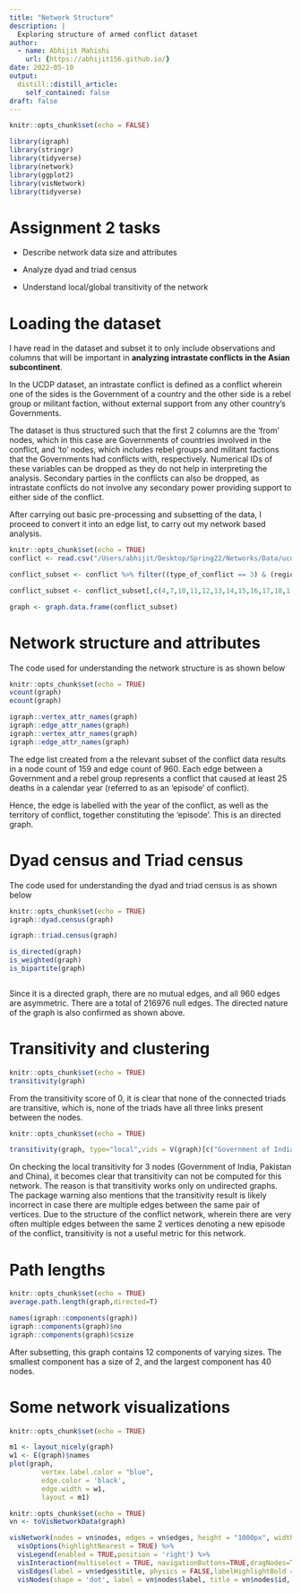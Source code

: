 ```yaml
---
title: "Network Structure"
description: |
  Exploring structure of armed conflict dataset
author:
  - name: Abhijit Mahishi
    url: {https://abhijit156.github.io/}
date: 2022-05-10
output:
  distill::distill_article:
    self_contained: false
draft: false
---
```

```r
knitr::opts_chunk$set(echo = FALSE)
```


```r
library(igraph)
library(stringr)
library(tidyverse)
library(network)
library(ggplot2)
library(visNetwork)
library(tidyverse)
```

# Assignment 2 tasks

-   Describe network data size and attributes

-   Analyze dyad and triad census

-   Understand local/global transitivity of the network

# Loading the dataset

I have read in the dataset and subset it to only include observations and columns that will be important in **analyzing intrastate conflicts in the Asian subcontinent**.

In the UCDP dataset, an intrastate conflict is defined as a conflict wherein one of the sides is the Government of a country and the other side is a rebel group or militant faction, without external support from any other country's Governments.

The dataset is thus structured such that the first 2 columns are the 'from' nodes, which in this case are Governments of countries involved in the conflict, and 'to' nodes, which includes rebel groups and militant factions that the Governments had conflicts with, respectively. Numerical IDs of these variables can be dropped as they do not help in interpreting the analysis. Secondary parties in the conflicts can also be dropped, as intrastate conflicts do not involve any secondary power providing support to either side of the conflict.

After carrying out basic pre-processing and subsetting of the data, I proceed to convert it into an edge list, to carry out my network based analysis.

```r
knitr::opts_chunk$set(echo = TRUE)
conflict <- read.csv("/Users/abhijit/Desktop/Spring22/Networks/Data/ucdp-dyadic-211.csv", header=TRUE)

conflict_subset <- conflict %>% filter((type_of_conflict == 3) & (region == 3))

conflict_subset <- conflict_subset[,c(4,7,10,11,12,13,14,15,16,17,18,1,2,3)]

graph <- graph.data.frame(conflict_subset)
```

# Network structure and attributes

The code used for understanding the network structure is as shown below

```r
knitr::opts_chunk$set(echo = TRUE)
vcount(graph)
ecount(graph)

igraph::vertex_attr_names(graph)
igraph::edge_attr_names(graph)
igraph::vertex_attr_names(graph)
igraph::edge_attr_names(graph)

```

The edge list created from a the relevant subset of the conflict data results in a node count of 159 and edge count of 960. Each edge between a Government and a rebel group represents a conflict that caused at least 25 deaths in a calendar year (referred to as an 'episode' of conflict).

Hence, the edge is labelled with the year of the conflict, as well as the territory of conflict, together constituting the 'episode'. This is an directed graph.

# Dyad census and Triad census

The code used for understanding the dyad and triad census is as shown below

```r
knitr::opts_chunk$set(echo = TRUE)
igraph::dyad.census(graph) 

igraph::triad.census(graph)

is_directed(graph)
is_weighted(graph)
is_bipartite(graph)



```

Since it is a directed graph, there are no mutual edges, and all 960 edges are asymmetric. There are a total of 216976 null edges. The directed nature of the graph is also confirmed as shown above.

# Transitivity and clustering

```r
knitr::opts_chunk$set(echo = TRUE)
transitivity(graph)

```

From the transitivity score of 0, it is clear that none of the connected triads are transitive, which is, none of the triads have all three links present between the nodes.

```r
knitr::opts_chunk$set(echo = TRUE)

transitivity(graph, type="local",vids = V(graph)[c("Government of India","Government of China", "Government of Pakistan")])

```

On checking the local transitivity for 3 nodes (Government of India, Pakistan and China), it becomes clear that transitivity can not be computed for this network. The reason is that transitivity works only on undirected graphs. The package warning also mentions that the transitivity result is likely incorrect in case there are multiple edges between the same pair of vertices. Due to the structure of the conflict network, wherein there are very often multiple edges between the same 2 vertices denoting a new episode of the conflict, transitivity is not a useful metric for this network.

# Path lengths

```r
knitr::opts_chunk$set(echo = TRUE)
average.path.length(graph,directed=T)

names(igraph::components(graph))
igraph::components(graph)$no
igraph::components(graph)$csize

```

After subsetting, this graph contains 12 components of varying sizes. The smallest component has a size of 2, and the largest component has 40 nodes.

# Some network visualizations

```r
knitr::opts_chunk$set(echo = TRUE)

m1 <- layout_nicely(graph)
w1 <- E(graph)$names
plot(graph, 
        vertex.label.color = "blue", 
        edge.color = 'black',
        edge.width = w1,
        layout = m1)
```

```r
knitr::opts_chunk$set(echo = TRUE)
vn <- toVisNetworkData(graph)

visNetwork(nodes = vn$nodes, edges = vn$edges, height = "1000px", width = "100%") %>%
  visOptions(highlightNearest = TRUE) %>% 
  visLegend(enabled = TRUE,position = 'right') %>%
  visInteraction(multiselect = TRUE, navigationButtons=TRUE,dragNodes=TRUE,dragView=TRUE,zoomView=TRUE, hideEdgesOnZoom = TRUE, hideEdgesOnDrag = TRUE,hoverConnectedEdges = TRUE) %>%
  visEdges(label = vn$edges$title, physics = FALSE,labelHighlightBold = TRUE, color = vn$edges$color) %>%
  visNodes(shape = 'dot', label = vn$nodes$label, title = vn$nodes$id, labelHighlightBold = TRUE, borderWidth = 1.25, borderWidthSelected = 1.75)
  

```
